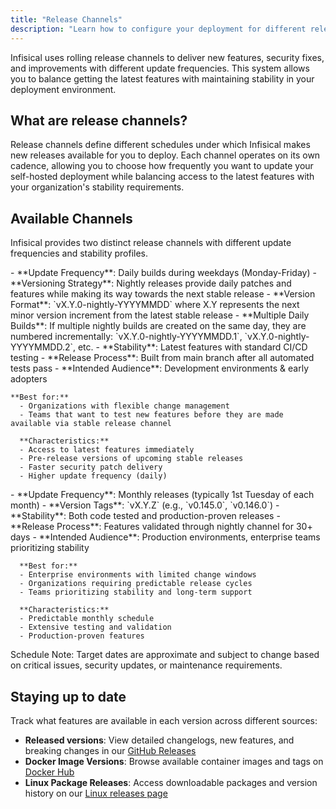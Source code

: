 ```yaml
---
title: "Release Channels"
description: "Learn how to configure your deployment for different release schedules."
---
```


Infisical uses rolling release channels to deliver new features, security fixes, and improvements with different update frequencies. 
This system allows you to balance getting the latest features with maintaining stability in your deployment environment.

## What are release channels?

Release channels define different schedules under which Infisical makes new releases available for you to deploy. 
Each channel operates on its own cadence, allowing you to choose how frequently you want to update your self-hosted deployment while balancing access to the latest features with your organization's stability requirements.


## Available Channels

Infisical provides two distinct release channels with different update frequencies and stability profiles.

<Tabs>
  <Tab title="Nightly Channel">
    - **Update Frequency**: Daily builds during weekdays (Monday-Friday)
    - **Versioning Strategy**: Nightly releases provide daily patches and features while making its way towards the next stable release
    - **Version Format**: `vX.Y.0-nightly-YYYYMMDD` where X.Y represents the next minor version increment from the latest stable release
    - **Multiple Daily Builds**: If multiple nightly builds are created on the same day, they are numbered incrementally: `vX.Y.0-nightly-YYYYMMDD.1`, `vX.Y.0-nightly-YYYYMMDD.2`, etc.
    - **Stability**: Latest features with standard CI/CD testing
    - **Release Process**: Built from main branch after all automated tests pass
    - **Intended Audience**: Development environments & early adopters

    **Best for:**
      - Organizations with flexible change management
      - Teams that want to test new features before they are made available via stable release channel 

      **Characteristics:**
      - Access to latest features immediately
      - Pre-release versions of upcoming stable releases
      - Faster security patch delivery
      - Higher update frequency (daily)
  </Tab>
  <Tab title="Stable Channel">
      - **Update Frequency**: Monthly releases (typically 1st Tuesday of each month)
      - **Version Tags**: `vX.Y.Z` (e.g., `v0.145.0`, `v0.146.0`)
      - **Stability**: Both code tested and production-proven releases
      - **Release Process**: Features validated through nightly channel for 30+ days
      - **Intended Audience**: Production environments, enterprise teams prioritizing stability

      **Best for:**
      - Enterprise environments with limited change windows
      - Organizations requiring predictable release cycles
      - Teams prioritizing stability and long-term support

      **Characteristics:**
      - Predictable monthly schedule
      - Extensive testing and validation
      - Production-proven features
  </Tab>
</Tabs>

<Warning>
  Schedule Note: Target dates are approximate and subject to change based on critical issues, security updates, or maintenance requirements.
</Warning>

## Staying up to date

Track what features are available in each version across different sources:

- **Released versions**: View detailed changelogs, new features, and breaking changes in our [GitHub Releases](https://github.com/Infisical/infisical/releases)
- **Docker Image Versions**: Browse available container images and tags on [Docker Hub](https://hub.docker.com/r/infisical/infisical)
- **Linux Package Releases**: Access downloadable packages and version history on our [Linux releases page](https://cloudsmith.io/~infisical/repos/infisical-core/packages/)
